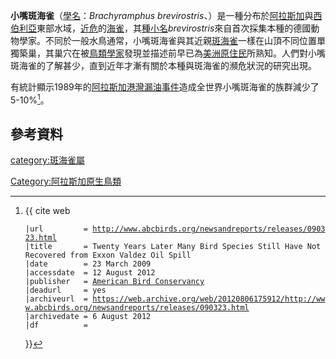 {{Speciesbox
| name = 小嘴斑海雀
| image = Kittlitzs murrelet.jpg
| status = NT
| status_system = IUCN3.1
| status_ref = <ref name = "IUCN">{{IUCN|id=22694875 |title=''Brachyramphus brevirostris'' |assessors=[[BirdLife_International|BirdLife International]] |version=2014.2 |year=2014 |accessdate=2014}}</ref>
| genus = Brachyramphus
| species =  brevirostris
| binomial = ''Brachyramphus brevirostris''
| binomial_authority = ([[Nicholas_Aylward_Vigors|Vigors]], 1829)
}}

'''小嘴斑海雀'''（[[學名|學名]]：''Brachyramphus brevirostris''、{{lang-en|Kittlitz's Murrelet}}）是一種分布於[[阿拉斯加|阿拉斯加]]與[[西伯利亞|西伯利亞]]東部水域，[[近危|近危]]的[[海雀科|海雀]]，其[[種小名|種小名]]''brevirostris''來自首次採集本種的德國動物學家{{link-en|海因里希·馮·基特利茨|Heinrich von Kittlitz}}。不同於一般水鳥通常{{tsl|en|Bird colony|鳥群|聚居}}，小嘴斑海雀與其近親[[斑海雀|斑海雀]]一樣在山頂不同位置單獨築巢，其巢穴在被[[鳥類學|鳥類學家]]發現並描述前早已為[[美洲原住民|美洲原住民]]所熟知。人們對小嘴斑海雀的了解甚少，直到近年才漸有關於本種與斑海雀的瀕危狀況的研究出現。

有統計顯示1989年的[[阿拉斯加港灣漏油事件|阿拉斯加港灣漏油事件]]造成全世界小嘴斑海雀的族群減少了5-10%<ref name="ABC">
{{ cite web
 |url         = http://www.abcbirds.org/newsandreports/releases/090323.html
 |title       = Twenty Years Later Many Bird Species Still Have Not Recovered from Exxon Valdez Oil Spill
 |date        = 23 March 2009
 |accessdate  = 12 August 2012
 |publisher   = [[American_Bird_Conservancy|American Bird Conservancy]]
 |deadurl     = yes
 |archiveurl  = https://web.archive.org/web/20120806175912/http://www.abcbirds.org/newsandreports/releases/090323.html
 |archivedate = 6 August 2012
 |df          = 
}}

</ref>。

==參考資料==
{{Reflist}}

{{Taxonbar|from=Q1270549}}
[[category:斑海雀屬|category:斑海雀屬]]
[[Category:阿拉斯加原生鳥類|Category:阿拉斯加原生鳥類]]